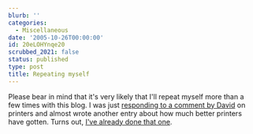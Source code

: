 ```yaml
---
blurb: ''
categories:
  - Miscellaneous
date: '2005-10-26T00:00:00'
id: 20eLOHYnqe20
scrubbed_2021: false
status: published
type: post
title: Repeating myself
---
```


Please bear in mind that it's very likely that I'll repeat myself
more than a few times with this blog. I was just
[responding to a comment by David](http://anotheralan.blogspot.com/2005/10/photography-is-what-im-supposed-to-do.html)
on printers and almost wrote another entry about how much better
printers have gotten. Turns out,
[I've already done that one](http://anotheralan.blogspot.com/2005/10/new-blade.html).
